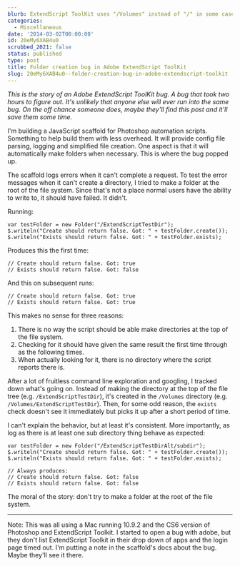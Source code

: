```yaml
---
blurb: ExtendScript ToolKit uses "/Volumes" instead of "/" in some cases.
categories:
  - Miscellaneous
date: '2014-03-02T00:00:00'
id: 20eMy6XAB4u0
scrubbed_2021: false
status: published
type: post
title: Folder creation bug in Adobe ExtendScript ToolKit
slug: 20eMy6XAB4u0--folder-creation-bug-in-adobe-extendscript-toolkit
---
```


*This is the story of an Adobe ExtendScript ToolKit bug. A bug that took two hours to figure out. It's unlikely that anyone else will ever run into the same bug. On the off chance someone does, maybe they'll find this post and it'll save them some time.*

I'm building a JavaScript scaffold for Photoshop automation scripts. Something to help build them with less overhead. It will provide config file parsing, logging and simplified file creation. One aspect is that it will automatically make folders when necessary. This is where the bug popped up. 

The scaffold logs errors when it can't complete a request. To test the error messages when it can't create a directory, I tried to make a folder at the root of the file system. Since that's not a place normal users have the ability to write to, it should have failed. It didn't. 

Running:

```javascript{numberLines: true}
var testFolder = new Folder("/ExtendScriptTestDir");
$.writeln("Create should return false. Got: " + testFolder.create());
$.writeln("Exists should return false. Got: " + testFolder.exists);
```

Produces this the first time:

```javascript{numberLines: true}
// Create should return false. Got: true
// Exists should return false. Got: false
```

And this on subsequent runs:

```javascript{numberLines: true}
// Create should return false. Got: true
// Exists should return false. Got: true
```

This makes no sense for three reasons:

1. There is no way the script should be able make directories at the top of the file system. 
2. Checking for it should have given the same result the first time through as the following times. 
3. When actually looking for it, there is no directory where the script reports there is.

After a lot of fruitless command line exploration and googling, I tracked down what's going on. Instead of making the directory at the top of the file tree (e.g. `/ExtendScriptTestDir`), it's created in the `/Volumes` directory (e.g. `/Volumes/ExtendScriptTestDir`). Then, for some odd reason, the `exists` check doesn't see it immediately but picks it up after a short period of time. 

I can't explain the behavior, but at least it's consistent. More importantly, as log as there is at least one sub directory thing behave as expected:


```javascript{numberLines: true}
var testFolder = new Folder("/ExtendScriptTestDirAlt/subdir");
$.writeln("Create should return false. Got: " + testFolder.create());
$.writeln("Exists should return false. Got: " + testFolder.exists);

// Always produces:
// Create should return false. Got: false
// Exists should return false. Got: false
```


The moral of the story: don't try to make a folder at the root of the file system. 

---


Note: This was all using a Mac running 10.9.2 and the CS6 version of Photoshop and ExtendScript Toolkit. I started to open a bug with adobe, but they don't list ExtendScript Toolkit in their drop down of apps and the login page timed out. I'm putting a note in the scaffold's docs about the bug. Maybe they'll see it there.
